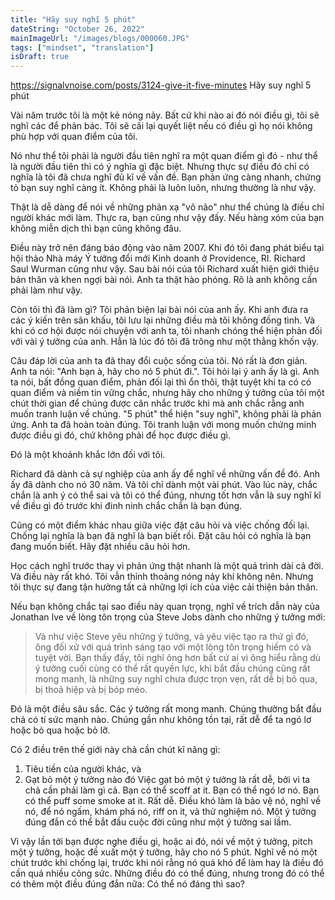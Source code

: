 ```yaml
---
title: "Hãy suy nghĩ 5 phút"
dateString: "October 26, 2022"
mainImageUrl: "/images/blogs/000060.JPG"
tags: ["mindset", "translation"]
isDraft: true
---
```

https://signalvnoise.com/posts/3124-give-it-five-minutes
Hãy suy nghĩ 5 phút

Vài năm trước tôi là một kẻ nóng nảy. Bất cứ khi nào ai đó nói điều gì, tôi sẽ nghĩ các để phản bác. Tôi sẽ cãi lại quyết liệt nếu có điều gì họ nói không phù hợp với quan điểm của tôi.

Nó như thể tôi phải là người đầu tiên nghĩ ra một quan điểm gì đó - như thể là người đầu tiên thì có ý nghĩa gì đặc biệt. Nhưng thực sự điều đó chỉ có nghĩa là tôi đã chưa nghĩ đủ kĩ về vấn đề. Bạn phản ứng càng nhanh, chứng tỏ bạn suy nghĩ càng ít. Không phải là luôn luôn, nhưng thường là như vậy.

Thật là dễ dàng để nói về những phản xạ "vô não" như thể chúng là điều chỉ người khác mới làm. Thực ra, bạn cũng như vậy đấy. Nếu hàng xóm của bạn không miễn dịch thì bạn cũng không đâu.

Điều này trở nên đáng báo động vào năm 2007. Khi đó tôi đang phát biểu tại hội thảo Nhà máy Ý tưởng đổi mới Kinh doanh ở Providence, RI. Richard Saul Wurman cũng như vậy. Sau bài nói của tôi Richard xuất hiện giới thiệu bản thân và khen ngợi bài nói. Anh ta thật hào phóng. Rõ là anh không cần phải làm như vậy.

Còn tôi thì đã làm gì? Tôi phản biện lại bài nói của anh ấy. Khi anh đưa ra các ý kiến trên sân khấu, tôi lưu lại những điều mà tôi không đồng tình. Và khi có cơ hội được nói chuyện với anh ta, tôi nhanh chóng thể hiện phản đối với vài ý tưởng của anh. Hẳn là lúc đó tôi đã trông như một thằng khốn vậy.

Câu đáp lời của anh ta đã thay đổi cuộc sống của tôi. Nó rất là đơn giản. Anh ta nói: "Anh bạn à, hãy cho nó 5 phút đi.". Tôi hỏi lại ý anh ấy là gì. Anh ta nói, bất đồng quan điểm, phản đối lại thì ổn thôi, thật tuyệt khi ta có có quan điểm và niềm tin vững chắc, nhưng hãy cho những ý tưởng của tôi một chút thời gian để chúng được cân nhắc trước khi mà anh chắc rằng anh muốn tranh luận về chúng. "5 phút" thể hiện "suy nghĩ", không phải là phản ứng. Anh ta đã hoàn toàn đúng. Tôi tranh luận với mong muốn chứng minh được điều gì đó, chứ không phải để học được điều gì.

Đó là một khoảnh khắc lớn đối với tôi.

Richard đã dành cả sự nghiệp của anh ấy để nghĩ về những vấn đề đó. Anh ấy đã dành cho nó 30 năm. Và tôi chỉ dành một vài phút. Vào lúc này, chắc chắn là anh ý có thể sai và tôi có thể đúng, nhưng tốt hơn vẫn là suy nghĩ kĩ về điều gì đó trước khi đinh ninh chắc chắn là bạn đúng.

Cũng có một điểm khác nhau giữa việc đặt câu hỏi và việc chống đối lại. Chống lại nghĩa là bạn đã nghĩ là bạn biết rồi. Đặt câu hỏi có nghĩa là bạn đang muốn biết. Hãy đặt nhiều câu hỏi hơn.

Học cách nghĩ trước thay vì phản ứng thật nhanh là một quá trình dài cả đời. Và điều này rất khó. Tôi vẫn thỉnh thoảng nóng nảy khi không nên. Nhưng tôi thực sự đang tận hưởng tất cả những lợi ích của việc cải thiện bản thân.

Nếu bạn không chắc tại sao điều này quan trọng, nghĩ về trích dẫn này của Jonathan Ive về lòng tôn trọng của Steve Jobs dành cho những ý tưởng mới:
> Và như việc Steve yêu những ý tưởng, và yêu việc tạo ra thứ gì đó, ông đối xử với quá trình sáng tạo với một lòng tôn trọng hiếm có và tuyệt vời. Bạn thấy đấy, tôi nghĩ ông hơn bất cứ ai vì ông hiểu rằng dù ý tưởng cuối cùng có thể rất quyền lực, khi bắt đầu chúng cũng rất mong manh, là những suy nghĩ chưa được trọn vẹn, rất dễ bị bỏ qua, bị thoả hiệp và bị bóp méo.

Đó là một điều sâu sắc. Các ý tưởng rất mong manh. Chúng thường bắt đầu chả có tí sức mạnh nào. Chúng gần như không tồn tại, rất dễ để ta ngó lơ hoặc bỏ qua hoặc bỏ lỡ.

Có 2 điều trên thế giới này chả cần chút kĩ năng gì:
1. Tiêu tiền của người khác, và
2. Gạt bỏ một ý tưởng nào đó
Việc gạt bỏ một ý tưởng là rất dễ, bởi vì ta chả cần phải làm gì cả. Bạn có thể scoff at it. Bạn có thể ngó lơ nó. Bạn có thể puff some smoke at it. Rất dễ. Điều khó làm là bảo vệ nó, nghĩ về nó, để nó ngấm, khám phá nó, riff on it, và thử nghiệm nó. Một ý tưởng đúng đắn có thể bắt đầu cuộc đời cũng như một ý tưởng sai lầm.

Vì vậy lần tới bạn được nghe điều gì, hoặc ai đó, nói về một ý tưởng, pitch một ý tưởng, hoặc đề xuất một ý tưởng, hãy cho nó 5 phút. Nghĩ về nó một chút trước khi chống lại, trước khi nói rằng nó quá khó để làm hay là điều đó cần quá nhiều công sức. Những điều đó có thể đúng, nhưng trong đó có thể có thêm một điều đúng đắn nữa: Có thể nó đáng thì sao? 